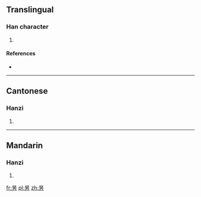 ==Translingual==

===Han character===
{{Han char|rn=72|rad=日|as=04|sn=8|four=|canj=日卜竹尸 (AYHS), X日卜竹尸 (XAYHS)|ids=⿱[[日]][[方]]}}

# {{defn|Han|sort=日04}}

====References====
* {{Han ref|kx=0492.121|dkj=13797|hdz=21496.030|uh=6618|ud=26136}}

----

==Cantonese==

===Hanzi===
{{yue-hanzi|jyut=[[fong2]]|y=fong2}}

# {{defn|lang=yue|sort=日04}}

----

==Mandarin==

===Hanzi===
{{cmn-hanzi|pin=[[fǎng]] ([[fang3]])|wg=fang<sup>3</sup>}}

# {{defn|lang=cmn|sort=日04}}

[[fr:昘]]
[[pl:昘]]
[[zh:昘]]
